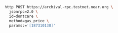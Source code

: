 ```bash
http POST https://archival-rpc.testnet.near.org \
  jsonrpc=2.0 \
  id=dontcare \
  method=gas_price \
  params:='[187310138]'
```
